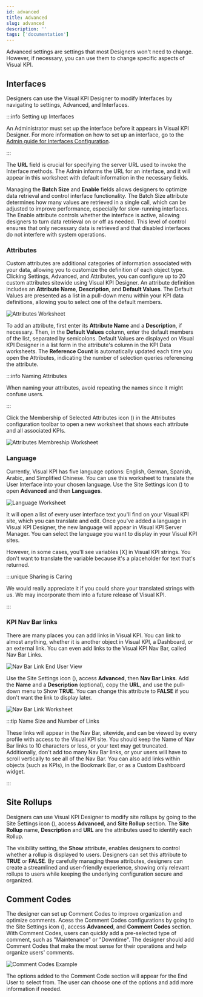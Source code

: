 ```yaml
---
id: advanced
title: Advanced
slug: advanced
description: ''
tags: ['documentation']
---
```



Advanced settings are settings that most Designers won't need to change. However, if necessary, you can use them to change specific aspects of Visual KPI.

## Interfaces

Designers can use the Visual KPI Designer to modify Interfaces by navigating to settings, Advanced, and Interfaces.

:::info Setting up Interfaces

An Administrator must set up the interface before it appears in Visual KPI Designer. For more information on how to set up an interface, go to the [Admin guide for Interfaces Configuration](/docs/setup-and-administration/interfaces/configuration).

:::

The **URL** field is crucial for specifying the server URL used to invoke the Interface methods. The Admin informs the URL for an interface, and it will appear in this worksheet with default information in the necessary fields.

Managing the **Batch Size** and **Enable** fields allows designers to optimize data retrieval and control interface functionality. The Batch Size attribute determines how many values are retrieved in a single call, which can be adjusted to improve performance, especially for slow-running interfaces. The Enable attribute controls whether the interface is active, allowing designers to turn data retrieval on or off as needed. This level of control ensures that only necessary data is retrieved and that disabled interfaces do not interfere with system operations.

### Attributes

Custom attributes are additional categories of information associated with your data, allowing you to customize the definition of each object type. Clicking Settings, Advanced, and Attributes, you can configure up to 20 custom attributes sitewide using Visual KPI Designer. An attribute definition includes an **Attribute Name**, **Description**, and **Default Values**. The Default Values are presented as a list in a pull-down menu within your KPI data definitions, allowing you to select one of the default members.

<Image
  src="media/designer/settings/advanced/attributes-worksheet.png"
  alt="Attributes Worksheet"
/>

To add an attribute, first enter its **Attribute Name** and a **Description**, if necessary. Then, in the **Default Values** column, enter the default members of the list, separated by semicolons. Default Values are displayed on Visual KPI Designer in a list form in the attribute's column in the KPI Data worksheets. The **Reference Count** is automatically updated each time you open the Attributes, indicating the number of selection queries referencing the attribute.


:::info Naming Attributes

When naming your attributes, avoid repeating the names since it might confuse users.

:::

Click the Membership of Selected Attributes icon (<PngFont name='membership28' />) in the Attributes configuration toolbar to open a new worksheet that shows each attribute and all associated KPIs.

<Image
  src="media/designer/settings/advanced/attributesmembership-worksheet.png"
  alt="Attributes Membreship Worksheet"
/>

### Language

Currently, Visual KPI has five language options: English, German, Spanish, Arabic, and Simplified Chinese. You can use this worksheet to translate the User Interface into your chosen language. Use the Site Settings icon (<PngFont name='options28' />) to open **Advanced** and then **Languages**.

<Image
  src="media/designer/settings/advanced/language-worksheet.png"
  alt="Language Worksheet"
/>

It will open a list of every user interface text you'll find on your Visual KPI site, which you can translate and edit. Once you've added a language in Visual KPI Designer, the new language will appear in Visual KPI Server Manager. You can select the language you want to display in your Visual KPI sites. 

However, in some cases, you'll see variables [X] in Visual KPI strings. You don't want to translate the variable because it's a placeholder for text that's returned.

:::unique Sharing is Caring

We would really appreciate it if you could share your translated strings with us. We may incorporate them into a future release of Visual KPI.

:::

### KPI Nav Bar links

There are many places you can add links in Visual KPI. You can link to almost anything, whether it is another object in Visual KPI, a Dashboard, or an external link. You can even add links to the Visual KPI Nav Bar, called Nav Bar Links.

<Image
  src="media/designer/settings/advanced/navlink-enduser.png"
  alt="Nav Bar Link End User View"
/>

Use the Site Settings icon (<PngFont name='options28' />), access **Advanced**, then **Nav Bar Links**. Add the **Name** and a **Description** (optional), copy the **URL**, and use the pull-down menu to Show **TRUE**. You can change this attribute to **FALSE** if you don't want the link to display later.

<Image
  src="media/designer/settings/advanced/navlink-worksheet.png"
  alt="Nav Bar Link Worksheet"
/>

:::tip Name Size and Number of Links

These links will appear in the Nav Bar, sitewide, and can be viewed by every profile with access to the Visual KPI site. You should keep the Name of Nav Bar links to 10 characters or less, or your text may get truncated. Additionally, don't add too many Nav Bar links, or your users will have to scroll vertically to see all of the Nav Bar. You can also add links within objects (such as KPIs), in the Bookmark Bar, or as a Custom Dashboard widget.

:::

## Site Rollups

Designers can use Visual KPI Designer to modify site rollups by going to the Site Settings icon (<PngFont name='options28' />), access **Advanced**, and **Site Rollup** section. The **Site Rollup** name, **Description** and **URL** are the attributes used to identify each Rollup.

The visibility setting, the **Show** attribute, enables designers to control whether a rollup is displayed to users. Designers can set this attribute to **TRUE** or **FALSE**. By carefully managing these attributes, designers can create a streamlined and user-friendly experience, showing only relevant rollups to users while keeping the underlying configuration secure and organized.

## Comment Codes

The designer can set up Comment Codes to improve organization and optimize comments. Acess the Comment Codes configurations by going to the Site Settings icon (<PngFont name='options28' />), access **Advanced**, and **Comment Codes** section. With Comment Codes, users can quickly add a pre-selected type of comment, such as "Maintenance" or "Downtime". The designer should add Comment Codes that make the most sense for their operations and help organize users' comments.

<Image
  src="media/designer/settings/advanced/advanced-settings-comment-codes.png"
  alt="Comment Codes Example"
/>

The options added to the Comment Code section will appear for the End User to select from. The user can choose one of the options and add more information if needed.